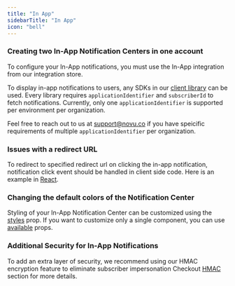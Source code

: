 ```yaml
---
title: "In App"
sidebarTitle: "In App"
icon: "bell"
---
```


### Creating two In-App Notification Centers in one account
To configure your In-App notifications, you must use the In-App integration from our integration store.

To display in-app notifications to users, any SDKs in our [client library](/notification-center/introduction) can be used. Every library requires `applicationIdentifier` and `subscriberId` to fetch notifications. Currently, only one `applicationIdentifier` is supported per environment per organization. 

Feel free to reach out to us at support@novu.co if you have speicific requirements of multiple `applicationIdentifier` per organization.

### Issues with a redirect URL
To redirect to specified redirect url on clicking the in-app notification, notification click event should be handled in client side code. Here is an example in [React](/notification-center/client/react/get-started#onnotificationclick).

### Changing the default colors of the Notification Center
Styling of your In-App Notification Center can be customized using the [styles](/notification-center/client/react/customization#customization-using-styles-prop) prop. If you want to customize only a single component, you can use [available](/notification-center/client/react/customization#popovernotificationcenter-customization) props.

### Additional Security for In-App Notifications
To add an extra layer of security, we recommend using our HMAC encryption feature to eliminate subscriber impersonation Checkout [HMAC](/notification-center/client/react/get-started#hmac-encryption) section for more details.

<Snippet file="contact-support.mdx" />